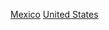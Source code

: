 {{Commonscat|Relations of Mexico and the United States}}

[[Category:美國雙邊關係|Mexico]]
[[Category:墨西哥雙邊關係|United States]]